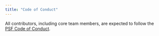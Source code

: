 ```yaml
---
title: "Code of Conduct"
---
```


All contributors, including core team members, are expected to follow the [PSF Code of 
Conduct](https://github.com/psf/community-code-of-conduct). 



